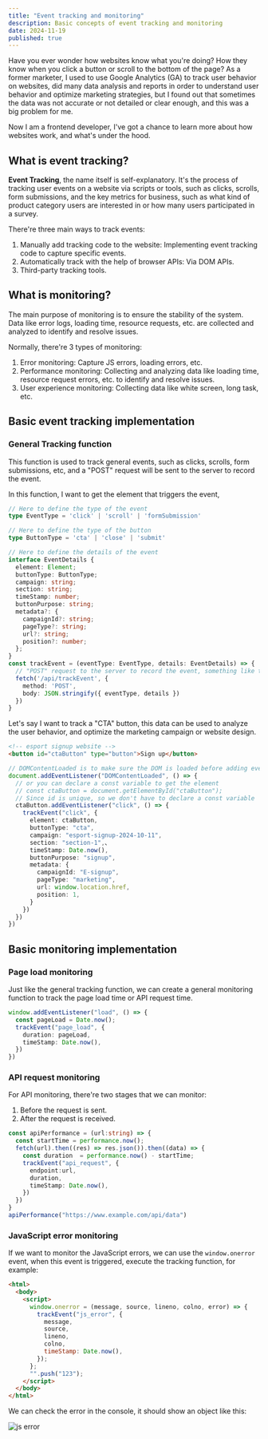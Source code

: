 ```yaml
---
title: "Event tracking and monitoring"
description: Basic concepts of event tracking and monitoring
date: 2024-11-19
published: true
---
```


Have you ever wonder how websites know what you're doing? How they know when you click a button or scroll to the bottom of the page?
As a former marketer, I used to use Google Analytics (GA) to track user behavior on websites, did many data analysis and reports in order to understand user behavior and optimize marketing strategies, but I found out that sometimes the data was not accurate or not detailed or clear enough, and this was a big problem for me.

Now I am a frontend developer, I've got a chance to learn more about how websites work, and what's under the hood.

## What is event tracking?

**Event Tracking**, the name itself is self-explanatory. It's the process of tracking user events on a website via scripts or tools, such as clicks, scrolls, form submissions, and the key metrics for business, such as what kind of product category users are interested in or how many users participated in a survey.

There're three main ways to track events:

1. Manually add tracking code to the website: Implementing event tracking code to capture specific events.
2. Automatically track with the help of browser APIs: Via DOM APIs.
3. Third-party tracking tools.

## What is monitoring?

The main purpose of monitoring is to ensure the stability of the system. Data like error logs, loading time, resource requests, etc. are collected and analyzed to identify and resolve issues.

Normally, there're 3 types of monitoring:

1. Error monitoring: Capture JS errors, loading errors, etc.
2. Performance monitoring: Collecting and analyzing data like loading time, resource request errors, etc. to identify and resolve issues.
3. User experience monitoring: Collecting data like white screen, long task, etc.

## Basic event tracking implementation

### General Tracking function

This function is used to track general events, such as clicks, scrolls, form submissions, etc, and a "POST" request will be sent to the server to record the event.

In this function, I want to get the element that triggers the event, 

```ts
// Here to define the type of the event
type EventType = 'click' | 'scroll' | 'formSubmission'

// Here to define the type of the button
type ButtonType = 'cta' | 'close' | 'submit'

// Here to define the details of the event
interface EventDetails {
  element: Element;
  buttonType: ButtonType;
  campaign: string;
  section: string;
  timeStamp: number;
  buttonPurpose: string;
  metadata?: {
    campaignId?: string;
    pageType?: string;
    url?: string;
    position?: number;  
  };
}
const trackEvent = (eventType: EventType, details: EventDetails) => {
  // "POST" request to the server to record the event, something like this:
  fetch('/api/trackEvent', {
    method: 'POST',
    body: JSON.stringify({ eventType, details })
  })
}
```

Let's say I want to track a "CTA" button, this data can be used to analyze the user behavior, and optimize the marketing campaign or website design.

```html
<!-- esport signup website -->
<button id="ctaButton" type="button">Sign up</button>
```

```ts
// DOMContentLoaded is to make sure the DOM is loaded before adding event listeners
document.addEventListener("DOMContentLoaded", () => {
  // or you can declare a const variable to get the element
  // const ctaButton = document.getElementById("ctaButton");
  // Since id is unique, so we don't have to declare a const variable 
  ctaButton.addEventListener("click", () => {
    trackEvent("click", {
      element: ctaButton,
      buttonType: "cta",
      campaign: "esport-signup-2024-10-11",
      section: "section-1",、
      timeStamp: Date.now(),
      buttonPurpose: "signup",
      metadata: {
        campaignId: "E-signup",
        pageType: "marketing",
        url: window.location.href,
        position: 1,
      }
    })
  })
})
```

## Basic monitoring implementation

### Page load monitoring

Just like the general tracking function, we can create a general monitoring function to track the page load time or API request time.

```ts
window.addEventListener("load", () => {
  const pageLoad = Date.now();
  trackEvent("page_load", {
    duration: pageLoad,
    timeStamp: Date.now(),
  })
})
```

### API request monitoring
For API monitoring, there're two stages that we can monitor:
1. Before the request is sent.
2. After the request is received.

```ts
const apiPerformance = (url:string) => {
  const startTime = performance.now();
  fetch(url).then((res) => res.json()).then((data) => {
    const duration  = performance.now() - startTime;
    trackEvent("api_request", {
      endpoint:url,
      duration,
      timeStamp: Date.now(),
    })
  })
}
apiPerformance("https://www.example.com/api/data")
```

### JavaScript error monitoring
If we want to monitor the JavaScript errors, we can use the `window.onerror` event, when this event is triggered, execute the tracking function, for example:

```html
<html>
  <body>
    <script>
      window.onerror = (message, source, lineno, colno, error) => {
        trackEvent("js_error", {
          message,
          source,
          lineno, 
          colno,
          timeStamp: Date.now(),
        });
      };
      "".push("123");
    </script>
  </body>
</html>
```

We can check the error in the console, it should show an object like this:

<Image src="/static/js-error.png" alt="js error" width={1000} height={1000} />

